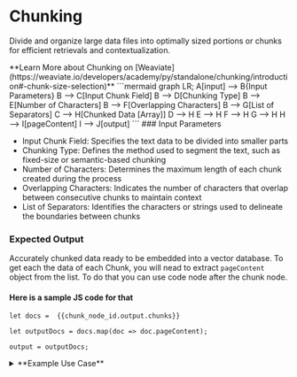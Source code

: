 # Chunking

Divide and organize large data files 
into optimally sized portions or chunks for 
efficient retrievals and contextualization.

<Callout emoji="💡">
    **Learn More about Chunking on [Weaviate](https://weaviate.io/developers/academy/py/standalone/chunking/introduction#-chunk-size-selection)**
</Callout>
```mermaid
    graph LR;
    A[input] --> B{Input Parameters}
    B --> C[Input Chunk Field]
    B --> D[Chunking Type]
    B --> E[Number of Characters]
    B --> F[Overlapping Characters]
    B --> G[List of Separators]
    C --> H[Chunked Data [Array]]
    D --> H
    E --> H
    F --> H
    G --> H
    H --> I[pageContent]
    I --> J[output]
```
### Input Parameters

- Input Chunk Field: Specifies the text data to be divided into smaller parts
- Chunking Type: Defines the method used to segment the text, such as fixed-size or semantic-based chunking
- Number of Characters: Determines the maximum length of each chunk created during the process
- Overlapping Characters:  Indicates the number of characters that overlap between consecutive chunks to maintain context
- List of Separators: Identifies the characters or strings used to delineate the boundaries between chunks

### Expected Output

Accurately chunked data ready to be embedded into a vector database. To get each the data of each Chunk, you will nead to extract `pageContent` object from the list. To do that you can use code node after the chunk node. 

#### Here is a sample JS code for that
```
let docs =  {{chunk_node_id.output.chunks}}

let outputDocs = docs.map(doc => doc.pageContent);

output = outputDocs;
```

<details>
<summary>**Example Use Case**</summary>

In this example workflow of vectorizing text data, text is fed into the chunking node 
which perfoms fixed-size chunking at 500 characters with the amount of character overlap between 
chunks at 5 and the requisites for separating chunks being common sentence-ending punctuation.

![Example Workflow](/assets/chunking-workflow.png)

</details>
